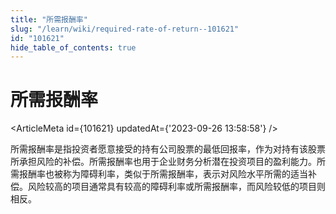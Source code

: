 ```yaml
---
title: "所需报酬率"
slug: "/learn/wiki/required-rate-of-return--101621"
id: "101621"
hide_table_of_contents: true
---
```



# 所需报酬率

<ArticleMeta id={101621} updatedAt={'2023-09-26 13:58:58'} />
<div className='border-solid border-b border-t-0 my-4 border-[var(--ifm-color-gray-300)]' />

所需报酬率是指投资者愿意接受的持有公司股票的最低回报率，作为对持有该股票所承担风险的补偿。所需报酬率也用于企业财务分析潜在投资项目的盈利能力。所需报酬率也被称为障碍利率，类似于所需报酬率，表示对风险水平所需的适当补偿。风险较高的项目通常具有较高的障碍利率或所需报酬率，而风险较低的项目则相反。
